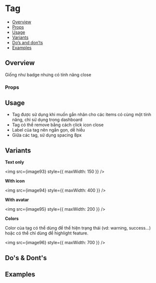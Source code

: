 

<Meta of={Stories} />

# Tag

- [Overview](#overview)
- [Props](#props)
- [Usage](#usage)
- [Variants](#variants)
- [Do’s and don’ts](#dos--donts)
- [Examples](#examples)

## Overview

Giống như badge nhưng có tính năng close

<Canvas of={Stories.Default} />

### Props

<Controls of={Stories.Default} />

## Usage

- Tag được sử dụng khi muốn gắn nhãn cho các items có cùng một tính năng,
  chỉ sử dụng trong dashboard
- Tag có thể remove bằng cách click icon close
- Label của tag nên ngắn gọn, dễ hiểu
- Giữa các tag, sử dụng spacing 8px

## Variants

**Text only**

<img src={image93} style={{ maxWidth: 150 }} />

**With icon**

<img src={image94} style={{ maxWidth: 400 }} />

**With avatar**

<img src={image95} style={{ maxWidth: 200 }} />

**Colors**

Color của tag có thể dùng để thể hiện trạng thái (vd: warning,
success\...) hoặc có thể chỉ dùng để highlight feature.

<img src={image96} style={{ maxWidth: 700 }} />

## Do's & Dont's

## Examples

<Canvas of={Stories.Colors} />
<Canvas of={Stories.Shapes} />
<Canvas of={Stories.Outlines} />
<Canvas of={Stories.Icons} />
